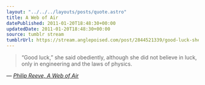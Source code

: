 ```yaml
---
layout: "../../../layouts/posts/quote.astro"
title: A Web of Air
datePublished: 2011-01-20T18:48:30+00:00
updatedDate: 2011-01-20T18:48:30+00:00
source: tumblr stream
tumblrUrl: https://stream.anglepoised.com/post/2844521339/good-luck-she-said-obediently-although-she-did
---
```


> &ldquo;Good luck,&rdquo; she said obediently, although she did not believe in luck, only in engineering and the laws of physics.

— <cite>[Philip Reeve, _A Web of Air_](https://www.goodreads.com/book/show/7312120-a-web-of-air)</cite>
